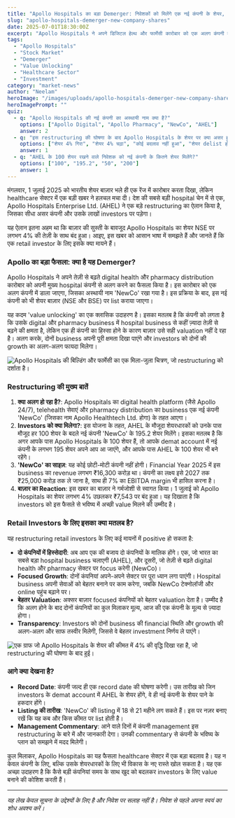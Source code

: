 ```yaml
---
title: "Apollo Hospitals का बड़ा Demerger: निवेशकों को मिलेंगे एक नई कंपनी के शेयर, जानें पूरी डिटेल"
slug: "apollo-hospitals-demerger-new-company-shares"
date: 2025-07-01T18:30:00Z
excerpt: "Apollo Hospitals ने अपने डिजिटल हेल्थ और फार्मेसी कारोबार को एक अलग कंपनी में demerge करने का ऐलान किया है। इस बड़े कदम से निवेशकों के लिए value unlock होने की उम्मीद है, जिससे शेयर में 4% की तेज़ी आई।"
tags:
  - "Apollo Hospitals"
  - "Stock Market"
  - "Demerger"
  - "Value Unlocking"
  - "Healthcare Sector"
  - "Investment"
category: "market-news"
author: "Neelam"
heroImage: "/images/uploads/apollo-hospitals-demerger-new-company-shares/hero-image.jpg"
heroImagePrompt: ""
quiz:
  - q: "Apollo Hospitals की नई कंपनी का अस्थायी नाम क्या है?"
    options: ["Apollo Digital", "Apollo Pharmacy", "NewCo", "AHEL"]
    answer: 2
  - q: "इस restructuring की घोषणा के बाद Apollo Hospitals के शेयर पर क्या असर हुआ?"
    options: ["शेयर 4% गिरा", "शेयर 4% चढ़ा", "कोई बदलाव नहीं हुआ", "शेयर delist हो गया"]
    answer: 1
  - q: "AHEL के 100 शेयर रखने वाले निवेशक को नई कंपनी के कितने शेयर मिलेंगे?"
    options: ["100", "195.2", "50", "200"]
    answer: 1
---
```


मंगलवार, 1 जुलाई 2025 को भारतीय शेयर बाज़ार भले ही एक रेंज में कारोबार करता दिखा, लेकिन healthcare सेक्टर में एक बड़ी खबर ने हलचल मचा दी। देश की सबसे बड़ी hospital चेन में से एक, Apollo Hospitals Enterprise Ltd. (AHEL) ने एक बड़े restructuring का ऐलान किया है, जिसका सीधा असर कंपनी और उसके लाखों investors पर पड़ेगा।

यह ऐलान इतना अहम था कि बाज़ार की सुस्ती के बावजूद Apollo Hospitals का शेयर NSE पर लगभग 4% की तेज़ी के साथ बंद हुआ। आइए, इस खबर को आसान भाषा में समझते हैं और जानते हैं कि एक retail investor के लिए इसके क्या मायने हैं।

### Apollo का बड़ा फैसला: क्या है यह Demerger?

Apollo Hospitals ने अपने तेज़ी से बढ़ते digital health और pharmacy distribution कारोबार को अपनी मुख्य hospital कंपनी से अलग करने का फैसला किया है। इस कारोबार को एक अलग कंपनी में डाला जाएगा, जिसका अस्थायी नाम 'NewCo' रखा गया है। इस प्रक्रिया के बाद, इस नई कंपनी को भी शेयर बाज़ार (NSE और BSE) पर list कराया जाएगा।

यह कदम 'value unlocking' का एक क्लासिक उदाहरण है। इसका मतलब है कि कंपनी को लगता है कि उसके digital और pharmacy business में hospital business से कहीं ज़्यादा तेज़ी से बढ़ने की क्षमता है, लेकिन एक ही कंपनी का हिस्सा होने के कारण बाज़ार उसे सही valuation नहीं दे रहा है। अलग करके, दोनों business अपनी पूरी क्षमता दिखा पाएंगे और investors को दोनों की growth का अलग-अलग फायदा मिलेगा।

![Apollo Hospitals की बिल्डिंग और फार्मेसी का एक मिला-जुला चित्रण, जो restructuring को दर्शाता है।](/images/uploads/apollo-hospitals-demerger-new-company-shares/business-split.png)

### Restructuring की मुख्य बातें

1.  **क्या अलग हो रहा है?**: Apollo Hospitals का digital health platform (जैसे Apollo 24/7), telehealth सेवाएं और pharmacy distribution का business एक नई कंपनी 'NewCo' (जिसका नाम Apollo Healthtech Ltd. होगा) के तहत आएगा।
2.  **Investors को क्या मिलेगा?**: इस योजना के तहत, AHEL के मौजूदा शेयरधारकों को उनके पास मौजूद हर 100 शेयर के बदले नई कंपनी 'NewCo' के 195.2 शेयर मिलेंगे। इसका मतलब है कि अगर आपके पास Apollo Hospitals के 100 शेयर हैं, तो आपके demat account में नई कंपनी के लगभग 195 शेयर अपने आप आ जाएंगे, और आपके पास AHEL के 100 शेयर भी बने रहेंगे।
3.  **'NewCo' का साइज़**: यह कोई छोटी-मोटी कंपनी नहीं होगी। Financial Year 2025 में इस business का revenue लगभग ₹16,300 करोड़ था। कंपनी का लक्ष्य इसे 2027 तक ₹25,000 करोड़ तक ले जाना है, साथ ही 7% का EBITDA margin भी हासिल करना है।
4.  **बाज़ार का Reaction**: इस खबर का बाज़ार ने गर्मजोशी से स्वागत किया। 1 जुलाई को Apollo Hospitals का शेयर लगभग 4% उछलकर ₹7,543 पर बंद हुआ। यह दिखाता है कि investors को इस फैसले से भविष्य में अच्छी value मिलने की उम्मीद है।

### Retail Investors के लिए इसका क्या मतलब है?

यह restructuring retail investors के लिए कई मायनों में positive हो सकता है:

*   **दो कंपनियों में हिस्सेदारी**: अब आप एक की बजाय दो कंपनियों के मालिक होंगे। एक, जो भारत का सबसे बड़ा hospital business चलाएगी (AHEL), और दूसरी, जो तेज़ी से बढ़ते digital health और pharmacy सेक्टर पर focus करेगी (NewCo)।
*   **Focused Growth**: दोनों कंपनियां अपने-अपने सेक्टर पर पूरा ध्यान लगा पाएंगी। Hospital business अपनी सेवाओं को बेहतर बनाने पर काम करेगा, जबकि NewCo टेक्नोलॉजी और online पहुंच बढ़ाने पर।
*   **बेहतर Valuation**: अक्सर बाज़ार focused कंपनियों को बेहतर valuation देता है। उम्मीद है कि अलग होने के बाद दोनों कंपनियों का कुल मिलाकर मूल्य, आज की एक कंपनी के मूल्य से ज़्यादा होगा।
*   **Transparency**: Investors को दोनों business की financial स्थिति और growth की अलग-अलग और साफ तस्वीर मिलेगी, जिससे वे बेहतर investment निर्णय ले पाएंगे।

![एक ग्राफ जो Apollo Hospitals के शेयर की कीमत में 4% की वृद्धि दिखा रहा है, जो restructuring की घोषणा के बाद हुई।](/images/uploads/apollo-hospitals-demerger-new-company-shares/stock-price-increase.png)

### आगे क्या देखना है?

*   **Record Date**: कंपनी जल्द ही एक record date की घोषणा करेगी। उस तारीख को जिन investors के demat account में AHEL के शेयर होंगे, वे ही नई कंपनी के शेयर पाने के हकदार होंगे।
*   **Listing की तारीख**: 'NewCo' की listing में 18 से 21 महीने लग सकते हैं। इस पर नज़र बनाए रखें कि यह कब और किस कीमत पर list होती है।
*   **Management Commentary**: आने वाले दिनों में कंपनी management इस restructuring के बारे में और जानकारी देगा। उनकी commentary से कंपनी के भविष्य के प्लान को समझने में मदद मिलेगी।

कुल मिलाकर, Apollo Hospitals का यह फैसला healthcare सेक्टर में एक बड़ा बदलाव है। यह न केवल कंपनी के लिए, बल्कि उसके शेयरधारकों के लिए भी विकास के नए रास्ते खोल सकता है। यह एक अच्छा उदाहरण है कि कैसे बड़ी कंपनियां समय के साथ खुद को बदलकर investors के लिए value बनाने की कोशिश करती हैं।

---
*यह लेख केवल सूचना के उद्देश्यों के लिए है और निवेश पर सलाह नहीं है। निवेश से पहले अपना स्वयं का शोध अवश्य करें।*